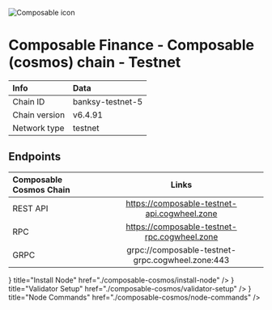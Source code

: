 
![Composable icon](/icons/composableIcon.png)

# Composable Finance - Composable (cosmos) chain - Testnet

| Info | Data |
| :------------      | :----------      |
| Chain ID           | banksy-testnet-5      |
| Chain version      | v6.4.91  |
| Network type       | testnet   |

## Endpoints

| Composable Cosmos Chain | Links                                     |
| :------------           | :----------:                              |
| REST API                | https://composable-testnet-api.cogwheel.zone      |
| RPC                     | https://composable-testnet-rpc.cogwheel.zone      |
| GRPC                    | grpc://composable-testnet-grpc.cogwheel.zone:443  |

<Cards>
  <Card
    icon={<ChevronRightIcon />}
    title="Install Node"
    href="./composable-cosmos/install-node"
  />
  <Card
    icon={<ChevronRightIcon />}
    title="Validator Setup"
    href="./composable-cosmos/validator-setup"
  />
  <Card
    icon={<ChevronRightIcon />}
    title="Node Commands"
    href="./composable-cosmos/node-commands"
  />
</Cards>
